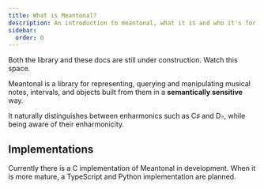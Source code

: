 ```yaml
---
title: What is Meantonal?
description: An introduction to meantonal, what it is and who it's for.
sidebar:
  order: 0
---
```



<Aside>

Both the library and these docs are still under construction. Watch this space.

</Aside>

Meantonal is a library for representing, querying and manipulating musical notes, intervals, and objects built from them in a **semantically sensitive** way.

It naturally distinguishes between enharmonics such as C♯ and D♭, while being aware of their enharmonicity.

## Implementations

Currently there is a C implementation of Meantonal in development. When it is more mature, a TypeScript and Python implementation are planned.
